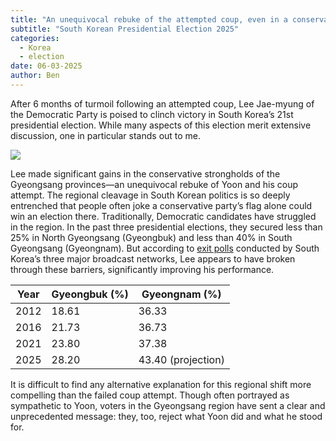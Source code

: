 ```yaml
---
title: "An unequivocal rebuke of the attempted coup, even in a conservative stronghold"
subtitle: "South Korean Presidential Election 2025"
categories:
  - Korea
  - election
date: 06-03-2025
author: Ben
---
```


After 6 months of turmoil following an attempted coup, Lee Jae-myung of the Democratic Party is poised to clinch victory in South Korea’s 21st presidential election. While many aspects of this election merit extensive discussion, one in particular stands out to me.

![](https://ojsfile.ohmynews.com/STD_IMG_FILE/2025/0603/IE003476549_STD.jpg)

Lee made significant gains in the conservative strongholds of the Gyeongsang provinces—an unequivocal rebuke of Yoon and his coup attempt. The regional cleavage in South Korean politics is so deeply entrenched that people often joke a conservative party’s flag alone could win an election there. Traditionally, Democratic candidates have struggled in the region. In the past three presidential elections, they secured less than 25% in North Gyeongsang (Gyeongbuk) and less than 40% in South Gyeongsang (Gyeongnam). But according to [exit polls](https://www.ohmynews.com/NWS_Web/View/at_pg.aspx?CNTN_CD=A0003137035) conducted by South Korea’s three major broadcast networks, Lee appears to have broken through these barriers, significantly improving his performance.

| Year | Gyeongbuk (%) | Gyeongnam (%) |
|------|---------------|----------------|
| 2012 | 18.61         | 36.33          |
| 2016 | 21.73         | 36.73          |
| 2021 | 23.80         | 37.38          |
| 2025 | 28.20         | 43.40 (projection) |

It is difficult to find any alternative explanation for this regional shift more compelling than the failed coup attempt. Though often portrayed as sympathetic to Yoon, voters in the Gyeongsang region have sent a clear and unprecedented message: they, too, reject what Yoon did and what he stood for.

